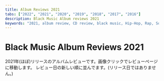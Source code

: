 ```yaml
---
title: Album Reviews 2021
tabs: ["2022", "2021", "2020", "2019", "2018", "2017", "2016"]
description: Black Music Album reviews 2021
keywords: "2021, album review, CD review, black music, Hip-Hop, Rap, Soul, R&B"
---
```



# Black Music Album Reviews 2021

<PageDescription>

2021年(ほぼ)リリースのアルバムレビューです。画像クリックでレビューページに移動します。
レビュー日の新しい順に並んでます。(リリース日ではありません。)

</PageDescription>

<Row>
  <Column colMd={2} colLg={3} noGutterMdLeft>
    <Review1 />
  </Column>
  <Column colMd={2} colLg={3} noGutterMdLeft>
    <Review2 />
  </Column>
  <Column colMd={2} colLg={3} noGutterMdLeft>
    <Review3 />
  </Column>
  <Column colMd={2} colLg={3} noGutterMdLeft>
    <Review4 />
  </Column>
</Row>

<Row>
  <Column colMd={2} colLg={3} noGutterMdLeft>
    <Review5 />
  </Column>
  <Column colMd={2} colLg={3} noGutterMdLeft>
    <Review6 />
  </Column>
  <Column colMd={2} colLg={3} noGutterMdLeft>
    <Review7 />
  </Column>
  <Column colMd={2} colLg={3} noGutterMdLeft>
    <Review8 />
  </Column>
</Row>

<Row>
  <Column colMd={2} colLg={3} noGutterMdLeft>
    <Review9 />
  </Column>
  <Column colMd={2} colLg={3} noGutterMdLeft>
    <Review10 />
  </Column>
  <Column colMd={2} colLg={3} noGutterMdLeft>
    <Review11 />
  </Column>
  <Column colMd={2} colLg={3} noGutterMdLeft>
    <Review12 />
  </Column>
</Row>

<Row>
  <Column colMd={2} colLg={3} noGutterMdLeft>
    <Review13 />
  </Column>
  <Column colMd={2} colLg={3} noGutterMdLeft>
    <Review14 />
  </Column>
  <Column colMd={2} colLg={3} noGutterMdLeft>
    <Review15 />
  </Column>
  <Column colMd={2} colLg={3} noGutterMdLeft>
    <Review16 />
  </Column>
</Row>

<Row>
  <Column colMd={2} colLg={3} noGutterMdLeft>
    <Review17 />
  </Column>
  <Column colMd={2} colLg={3} noGutterMdLeft>
    <Review18 />
  </Column>
  <Column colMd={2} colLg={3} noGutterMdLeft>
    <Review19 />
  </Column>
  <Column colMd={2} colLg={3} noGutterMdLeft>
    <Review20 />
  </Column>  
</Row>

<Row>
  <Column colMd={2} colLg={3} noGutterMdLeft>
    <Review21 />
  </Column>
  <Column colMd={2} colLg={3} noGutterMdLeft>
    <Review22 />
  </Column>
  <Column colMd={2} colLg={3} noGutterMdLeft>
    <Review23 />
  </Column>
  <Column colMd={2} colLg={3} noGutterMdLeft>
    <Review24 />
  </Column>
</Row>

<Row>
  <Column colMd={2} colLg={3} noGutterMdLeft>
    <Review25 />
  </Column>
  <Column colMd={2} colLg={3} noGutterMdLeft>
    <Review26 />
  </Column>
  <Column colMd={2} colLg={3} noGutterMdLeft>
    <Review27 />
  </Column>
  <Column colMd={2} colLg={3} noGutterMdLeft>
    <Review28 />
  </Column>
</Row>

<Row>
  <Column colMd={2} colLg={3} noGutterMdLeft>
    <Review29 />
  </Column>
  <Column colMd={2} colLg={3} noGutterMdLeft>
    <Review30 />
  </Column>
  <Column colMd={2} colLg={3} noGutterMdLeft>
    <Review31 />
  </Column>
  <Column colMd={2} colLg={3} noGutterMdLeft>
    <Review32 />
  </Column>
</Row>

<Row>
  <Column colMd={2} colLg={3} noGutterMdLeft>
    <Review33 />
  </Column>
  <Column colMd={2} colLg={3} noGutterMdLeft>
    <Review34 />
  </Column>
  <Column colMd={2} colLg={3} noGutterMdLeft>
    <Review35 />
  </Column>
  <Column colMd={2} colLg={3} noGutterMdLeft>
    <Review36 />
  </Column>
</Row>

<Row>
  <Column colMd={2} colLg={3} noGutterMdLeft>
    <Review37 />
  </Column>
  <Column colMd={2} colLg={3} noGutterMdLeft>
    <Review38 />
  </Column>
  <Column colMd={2} colLg={3} noGutterMdLeft>
    <Review39 />
  </Column>
  <Column colMd={2} colLg={3} noGutterMdLeft>
    <Review40 />
  </Column>
</Row>

<Row>
  <Column colMd={2} colLg={3} noGutterMdLeft>
    <Review41 />
  </Column>    
  <Column colMd={2} colLg={3} noGutterMdLeft>
    <Review42 />
  </Column>
  <Column colMd={2} colLg={3} noGutterMdLeft>
    <Review43 />
  </Column>
  <Column colMd={2} colLg={3} noGutterMdLeft>
    <Review44 />
  </Column>
</Row>

<Row>
  <Column colMd={2} colLg={3} noGutterMdLeft>
    <Review45 />
  </Column>
  <Column colMd={2} colLg={3} noGutterMdLeft>
    <Review46 />
  </Column>
  <Column colMd={2} colLg={3} noGutterMdLeft>
    <Review47 />
  </Column>   
  <Column colMd={2} colLg={3} noGutterMdLeft>
    <Review48 />
  </Column>    
</Row>

<Row>
  <Column colMd={2} colLg={3} noGutterMdLeft>
    <Review49 />
  </Column>
  <Column colMd={2} colLg={3} noGutterMdLeft>
    <Review50 />
  </Column>
</Row>